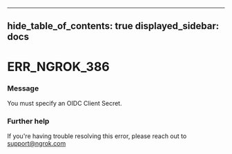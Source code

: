 

---
hide_table_of_contents: true
displayed_sidebar: docs
---


# ERR_NGROK_386

### Message
You must specify an OIDC Client Secret.

<ErrorDetails />



### Further help
If you're having trouble resolving this error, please reach out to [support@ngrok.com](mailto:support@ngrok.com?subject=Help%20with%20ERR_NGROK_386)

